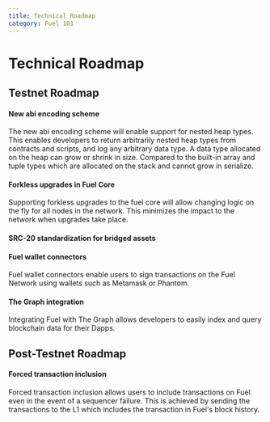 ```yaml
---
title: Technical Roadmap
category: Fuel 101
---
```


# Technical Roadmap

## Testnet Roadmap

#### New abi encoding scheme

The new abi encoding scheme will enable support for nested heap types.
This enables developers to return arbitrarily nested heap types from contracts and scripts, and log any arbitrary data type.
A data type allocated on the heap can grow or shrink in size.
Compared to the built-in array and tuple types which are allocated on the stack and cannot grow in serialize.

#### Forkless upgrades in Fuel Core

Supporting forkless upgrades to the fuel core will allow changing logic on the fly for all nodes in the network.
This minimizes the impact to the network when upgrades take place.

#### SRC-20 standardization for bridged assets

#### Fuel wallet connectors

Fuel wallet connectors enable users to sign transactions on the Fuel Network using wallets such as Metamask or Phantom.

#### The Graph integration

Integrating Fuel with The Graph allows developers to easily index and query blockchain data for their Dapps.

## Post-Testnet Roadmap

#### Forced transaction inclusion

Forced transaction inclusion allows users to include transactions on Fuel even in the event of a sequencer failure.
This is achieved by sending the transactions to the L1 which includes the transaction in Fuel's block history.
